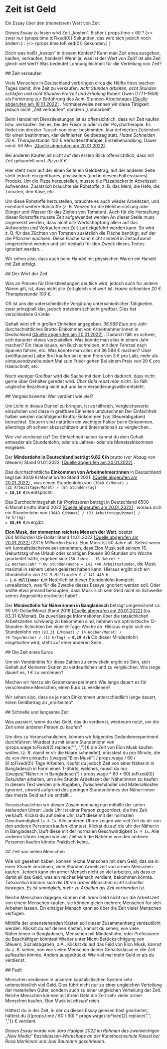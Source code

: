 
# Zeit ist Geld

<p className="subtitle">Ein Essay über den (monetären) Wert von Zeit</p>

<section>
  Dieses Essay zu lesen wird Zeit „kosten“. Bisher {
  props.time < 60
    ? (<> zwar nur {props.time.toFixed(0)} Sekunden, das wird sich jedoch noch ändern.</>)
    : (<> {props.time.toFixed(0)} Sekunden.</>)
}

  Doch was heißt „kosten“ in diesem Kontext? Kann man Zeit etwa ausgeben, kaufen,
  verkaufen, handeln? Wenn ja, was ist der Wert von Zeit? Ist alle Zeit gleich viel wert?
  Was bedeutet Lohnungleichheit für die Verteilung von Zeit?
</section>

<section>
  ## Zeit verkaufen

  Viele Menschen in Deutschland verbringen circa die Hälfte ihres wachen Tages damit, ihre
  Zeit zu verkaufen. _Acht Stunden arbeiten, acht Stunden schlafen und acht Stunden Freizeit und
  Erholung_
  <SideNote>Robert Owen (1771–1858) als Forderung zur Einführung des Acht-Stunden-Arbeitstages
    [[Quelle abgerufen am 18.01.2022]](https://de.wikipedia.org/w/index.php?title=Achtstundentag&oldid=218006239)
  </SideNote>.
  Normalerweise nennen wir diese Tätigkeit jedoch nicht „Zeit verkaufen“, sondern „Lohnarbeit“.

  Beim Handel mit Dienstleistungen ist es offensichtlich, dass wir Zeit kaufen bzw. verkaufen.
  Sei es, bei der Frisör:in oder in der Psychotherapie: Es findet ein direkter Tausch von einer bestimmten, klar
  definierten Zeiteinheit für einen bestimmten, klar definierten Geldbetrag statt. *Haare Schneiden 20&nbsp;€.
  Therapiestunde 100&nbsp;€*
  <SideNote>Verhaltenstherapie, Einzelbehandlung, Dauer mind. 50 Min.
    [[Quelle abgerufen am 20.01.2022]](https://www.bptk.de/wp-content/uploads/2020/04/GOP-Infotabelle_Stand-2020.pdf)
  </SideNote>.

  Bei anderen Käufen ist nicht auf den ersten Blick offensichtlich, dass mit Zeit gehandelt
  wird. *Pizza 8&nbsp;€.*

  Hier steht zwar auf der einen Seite ein Geldbetrag, auf der anderen Seite steht
  jedoch ein greifbares, physisches (und in diesem Fall essbares) Produkt.
  Um die Pizza herzustellen, musste die Pizzabäcker:in Arbeitszeit aufwenden. 
  Zusätzlich brauchte sie Rohstoffe, z. B. das Mehl, die Hefe, die Tomaten, den Käse, etc.

  Um diese Rohstoffe herzustellen, brauchte es auch wieder Arbeitszeit, und eventuell
  weitere Rohstoffe (z. B. Weizen für die Mehlherstellung oder Dünger und Wasser für das Ziehen von Tomaten). 
  Auch für die Herstellung dieser Rohstoffe musste Zeit aufgewendet werden
  <SideNote>An dieser Stelle muss angemerkt werden, dass nicht _alle_ Wertschöpfung allein auf das
    Aufwenden und Verkaufen von Zeit zurückgeführt werden kann. So wird z. B. für das Züchten von
    Tomaten zusätzlich die Fläche benötigt, auf der die Pflanzen wachsen. Diese Fläche kann nicht sinnvoll in
    Zeitaufwand umgerechnet werden und soll deshalb für den Zweck dieses Textes ignoriert werden.
  </SideNote>.
  
  Wir sehen also, dass auch beim Handel mit physischen Waren ein Handel mit Zeit erfolgt.

</section>

<section>
  ## Der Wert der Zeit

  Was an Preisen für Dienstleistungen deutlich wird, jedoch auch für andere Waren gilt, ist, dass nicht alle Zeit gleich
  viel wert ist.
  _Haare schneiden 20&nbsp;€. Therapiestunde 100&nbsp;€._

  Oft ist uns die unterschiedliche Vergütung unterschiedlicher Tätigkeiten zwar prinzipiell klar, jedoch trotzdem
  schlecht greifbar. Dies hat verschiedene Gründe.

  Gehalt wird oft in großen Einheiten angegeben. *36.588 Euro pro Jahr*
  <SideNote>durchschnittliches Brutto-Einkommen von Arbeitnehmer:innen in Deutschland
    [[Quelle abgerufen am 20.01.2022]](https://www.dgb.de/themen/++co++6ca263de-fb0e-11e9-bdcf-52540088cada#wiehoch2021)
  </SideNote>. 
  Dadurch fällt es schwer, sich darunter etwas vorzustellen.
  Was könnte man alles in einem Jahr machen? Ein Haus bauen, ein Buch schreiben, mit dem Fahrrad nach Spanien fahren,
  etc.
  Was könnte man alles mit 36&nbsp;588&nbsp;€ machen? Über zwölftausend Laibe Brot kaufen
  <SideNote>bei einem Preis von 3&nbsp;€ pro Laib</SideNote>,
  mehr als eintausendzweihundert Mal zum Frisör gehen
  <SideNote>Bei einem Preis von 20&nbsp;€ pro Haarschnitt</SideNote>, etc.

  Noch weniger Greifbar wird die Sache mit dem Lohn dadurch, dass nicht gerne über Gehälter geredet wird.
  *Über Geld redet man nicht.* 
  So fällt ungleiche Bezahlung nicht auf und kein Veränderungswille entsteht.
</section>

<section>
  ## Vergleichswerte: Wer verdient wie viel?

  Um Licht in dieses Dunkel zu bringen, ist es hilfreich, Vergleichswerte einzuholen und diese in greifbare
  Einheiten umzurechnen
  <SideNote>Der Einfachheit halber werden nachfolgend Brutto-Einkommen (vor Steuerabgaben) betrachtet.
    Steuern sind natürlich ein wichtiger Faktor beim Einkommen, allerdings oft schwer abzuschätzen und (international)
    zu
    vergleichen.
  </SideNote>.

  Wie viel verdienst du? Der Einfachheit halber kannst du dein Gehalt entweder
  als Stundenlohn, oder als Jahres- oder als Monatseinkommen eingeben.

  <WageEntry wage={props.wage} setWage={props.setWage} />

  Der **Mindestlohn in Deutschland beträgt 9,82&nbsp;€/h** brutto (vor Abzug von Steuern)
  <SideNote>Stand 01.01.2022.
    [[Quelle abgerufen am 20.01.2022]](https://www.dgb.de/themen/++co++6ca263de-fb0e-11e9-bdcf-52540088cada#wiehoch2021)
  </SideNote>.

  Das durchschnittliche **Einkommen von Arbeitnehmer:innen** in Deutschland liegt bei 3049&nbsp;€/Monat brutto
  <SideNote>Stand 2021.
    [[Quelle abgerufen am 20.01.2022]](https://www.dgb.de/themen/++co++37f4eb9a-5bc3-11eb-ac48-001a4a160123)
  </SideNote>,
  was einem Stundenlohn von
  <code>(3049&nbsp;€/Monat) / (21&nbsp;Arbeitstage/Monat) / (8h&nbsp;Stunden/Tag) =&nbsp;**18,15&nbsp;€/h**</code> entspricht.

  Das Durchschnittsgehalt für *Professoren* beträgt in Deutschland 6500 €/Monat brutto
  <SideNote>Stand 2022
    [[Quelle abgerufen am 20.01.2022]](https://www.academics.de/ratgeber/gehalt-professor-was-verdient-ein-professor)
  </SideNote>,
  woraus sich ein Stundenlohn von 
  <code>(3049&nbsp;€/Monat) / (21&nbsp;Arbeitstage/Monat) / (8&nbsp;h/Tag) =&nbsp;**38,69&nbsp;€/h**</code> ergibt.

  **Elon Musk, der momentan reichste Mensch der Welt**, besitzt 264&nbsp;*Milliarden*&nbsp;US-Dollar
  <SideNote>Stand 14.01.2022
    [[Quelle abgerufen am
    20.01.2022]](https://de.statista.com/statistik/daten/studie/181482/umfrage/liste-der-top-25-milliardaere-weltweit/)
  </SideNote> (231.5&nbsp;*Milliarden*&nbsp;Euro).
  Elon Musk ist 50 Jahre alt. Selbst wenn wir (unrealistischerweise) annehmen, dass Elon Musk seit seinem 16.
  Geburtstag ohne Urlaub oder sonstigen Pausen 80 Stunden pro Woche gearbeitet hätte, ergeben sich
  <code>(50&nbsp;Jahre&nbsp;-&nbsp;16&nbsp;Jahre) * 52&nbsp;Wochen/Jahr * 80&nbsp;Stunden/Woche = 141&nbsp;440&nbsp;Arbeitsstunden</code>,
  die Musk maximal in seinem Leben geleistet haben kann. Hieraus ergibt sich ein Stundenlohn von
  <code>231.5&nbsp;*Milliarden*&nbsp;€&nbsp;/&nbsp;141&nbsp;440&nbsp;h =&nbsp;**1.6&nbsp;Millionen&nbsp;€/h**</code>
  <SideNote> Natürlich ist dieser Stundenlohn komplett unrealistisch, was für die Zwecke
    dieses Essays ignoriert werden soll. Oder wollte etwa jemand behaupten, dass Musk sich sein Geld nicht
    im Schweiße seines Angesichts erarbeitet habe?
  </SideNote>.

  Der **Mindestlohn für Näher:innen in Bangladesch** beträgt umgerechnet ca. 95 US-Dollar/Monat
  <SideNote>Stand 2018
    [[Quelle abgerufen am 20.01.2022]](https://fashionunited.ch/nachrichten/business/bangladesch-mindestlohn-fuer-bekleidungsarbeiter-wird-auf-95-us-dollar-erhoeht/2018091715842)
  </SideNote> (ca. 83,31 €/Monat).
  Da zuverlässige Informationen über die tatsächlichen Arbeitszeiten schwierig zu bekommen sind, nehmen wir
  optimistische 12-Stunden-Schichten bei einer 6-Tage-Woche an. Hieraus ergibt sich ein Stundenlohn von
  <code>(83,31&nbsp;€/Monat) / (4&nbsp;Wochen/Monat) / (6&nbsp;Tage/Woche) / (12&nbsp;h/Tag) = **0,29&nbsp;€/h**</code>
  <SideNote>Ob dieser Mindestlohn eingehalten wird, steht auf einer anderen Seite.</SideNote>.

</section>
<section>
  ## Die Zeit eines Euros

  Um ein Verständnis für diese Zahlen zu entwickeln ergibt es Sinn, sich Gehalt auf kleineren Skalen zu verdeutlichen
  und zu vergleichen. Wie lange dauert es, 1&nbsp;€ zu verdienen?

  Machen wir hierzu ein Gedankenexperiment: Wie lange dauert es für verschiedene Menschen, einen Euro zu verdienen?
  <EarnProgress
    wage={props.wage}
    target={1}
  />

  Wir sehen also, dass es je nach Einkommen unterschiedlich lange dauert, einen Geldbetrag zu „erarbeiten“.

</section>

<section>
  ## Schnelle und langsame Zeit

  Was passiert, wenn du das Geld, das du verdienst, wiederum nutzt, um die Zeit einer anderen Person zu kaufen?

  Um dies zu Veranschaulichen, können wir folgendes Gedankenexperiment durchführen:
  Würdest du mit einem Stundenlohn von {props.wage.toFixed(2).replace(".", ",")}€ die Zeit von Elon Musk kaufen wollen, (z. B. damit er
  dir die Haare schneidet),
  müsstest du pro Minute, die du von ihm einkaufst {(wages["Elon Musk"] / props.wage / 60 / 8).toFixed(0)} *Tage*
  Arbeiten. Kaufst du jedoch Zeit von einer Näher:in in Bangladesch in Form eines T-Shirts, welches, musst du
  nur {(wages["Näher:in in Bangladesch"] / props.wage * 60 * 60).toFixed(0)} *Sekunden* arbeiten, um eine Stunde
  Arbeitszeit der Näher:innen zu kaufen
  <SideNote>In diesem Text werden alle Abgaben, Zwischenhändler und Materialkosten ignoriert,
    obwohl aufgrund des geringen Stundenlohnes der Näher:innen das meiste Geld auf sie entfällt.
  </SideNote>.

  Veranschaulichen wir diesen Zusammenhang nun mithilfe der unten stehenden Uhren:
  Jede Uhr ist einer Person zugeordnet, die ihre Zeit verkauft.
  Klickst du auf deine Uhr, läuft diese mit der normalen Geschwindigkeit <code>1s ≙ 1s</code>.
  Alle anderen Uhren zeigen wie viel Zeit du dir von den anderen Personen kaufen könntest.
  Klickst du auf die uhr der Näher:in in Bangladesch, läuft diese mit der normalen Geschwindigkeit <code>1s ≙ 1s</code>.
  Alle anderen Uhren zeigen wie viel Zeit sich die Näher:in von den anderen Personen kaufen könnte
  <SideNote>Praktisch keine.</SideNote>.
  <SpeedyClocks wage={props.wage} />
</section>

<section>
  ## Zeit von vielen Menschen

  Wie wir gesehen haben, können reiche Menschen mit dem Geld, das sie in einer Stunde verdienen, viele Stunden
  Arbeitszeit von armen Menschen kaufen.
  Jedoch kann ein armer Mensch nicht so viel arbeiten, als dass er damit all das Geld, was ein reicher Mensch verdient,
  bekommen könnte.
  *Tatsächlich können sich die Uhren armer Menschen nicht schneller bewegen. Es ist unmöglich, mehr zu Arbeiten als Zeit
  vorhanden ist*.

  Reiche Menschen dagegen können mit ihrem Geld nicht nur die Arbeitszeit von einem Menschen kaufen, sie können gleich mehrere
  Menschen für sich Arbeiten lassen. Ein einziger Mensch kann so über die Zeit vieler Menschen verfügen.
  
  Mithilfe der untenstehenden Kästen soll dieser Zusammenhang verdeutlicht werden.
  Klickst du auf deinen Kasten, kannst du sehen, wie viele Näher:innen in Bangladesch, Menschen mit Mindestlohn, 
  oder Professoren du Beschäftigen könntest
  <SideNote>Wieder unter Nicht-Berücksichtigung von Steuern, Sozialabgaben, o.Ä.</SideNote>.
  Klickst du auf das Feld von Elon Musk, kannst du z. B. sehen, von wie vielen Menschen deiner Gehaltsklasse er 
  die Zeit aufkaufen könnte. Anders ausgedrückt: Wie viel mal mehr Geld er als du verdienst.
  
  <ManyHumans wage={props.wage} />
</section>

<section>
  ## Fazit

  Menschen verdienen in unserem kapitalistischen System sehr unterschiedlich viel Geld. Dies führt nicht nur zu einer
  ungleichen Verteilung der materiellen Güter, sondern auch zu einer ungleichen Verteilung
  der Zeit. Reiche Menschen können mit ihrem Geld die Zeit sehr vieler armer Menschen kaufen. Elon Musk ist *absurd*
  reich.

  Hättest du in der Zeit, in der du dieses Essay gelesen hast gearbeitet, hättest
  du {((props.time / 60 / 60) * props.wage).toFixed(2).replace(".", ",")}&nbsp;€ verdient.

  *Dieses Essay wurde von Jaro Habiger 2022 im Rahmen des zweiwöchigen „New Media“ Basisklassen-Workshops an der Kunsthochschule Kassel
  bei Rosa Menkman und Joel Baumann geschrieben.*
</section>
